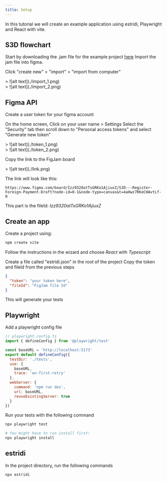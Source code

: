 ```yaml
---
title: Setup
---
```


In this tutorial we will create an example application using estridi, Playwright and React with vite.

## S3D flowchart

Start by downloading the .jam file for the example project [here](https://example.com)
Import the jam file into figma.

Click "create new" > "import" > "import from computer"
<div data-lightbox="true">
  > ![alt text](./import_1.png)
</div>

<div data-lightbox="true">
  > ![alt text](./import_2.png)
</div>

## Figma API

Create a user token for your figma account

On the home screen, Click on your user name > Settings
Select the "Security" tab then scroll down to "Personal access tokens" and select "Generate new token"
<div data-lightbox="true">
  > ![alt text](./token_1.png)
</div>

<div data-lightbox="true">
  > ![alt text](./token_2.png)
</div>

Copy the link to the FigJam board
<div data-lightbox="true">
  > ![alt text](./link.png)
</div>

The link will look like this:
```url
https://www.figma.com/board/Izz9320atTsGRKo1AjiuxZ/S3D---Register-Foreign-Payment-Draft?node-id=0-1&node-type=canvas&t=4aHwz7RKeCHAvtLf-0
```

This part is the fileId: *Izz9320atTsGRKo1AjiuxZ*


## Create an app

Create a project using:
```bash
npm create vite
```

Follow the instructions in the wizard and choose *React* with *Typescript*

Create a file called "estridi.json" in the root of the project
Copy the token and fileId from the previous steps
```json
{
  "token": "your token here",
  "fileId": "FigJam file Id"
}

```

This will generate your tests

## Playwright

Add a playwright config file
```javascript
// playwright.config.ts
import { defineConfig } from '@playwright/test'

const baseURL = 'http://localhost:5173'
export default defineConfig({
  testDir: './tests',
  use: {
    baseURL,
    trace: 'on-first-retry'
  },
  webServer: {
    command: 'npm run dev',
    url: baseURL,
    reuseExistingServer: true
  }
})
```

Run your tests with the following command
```bash
npx playwright test

# You might have to run install first:
npx playwright install
```

## estridi

In the project directory, run the following commands
```bash
npx estridi
```
